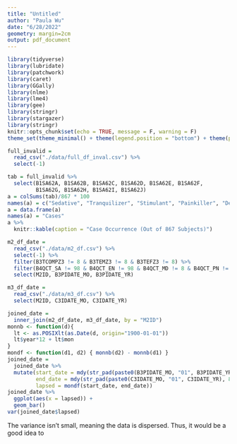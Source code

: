 ```yaml
---
title: "Untitled"
author: "Paula Wu"
date: "6/28/2022"
geometry: margin=2cm
output: pdf_document
---
```


```r
library(tidyverse)
library(lubridate)
library(patchwork)
library(caret)
library(GGally)
library(nlme)
library(lme4)
library(gee)
library(stringr)
library(stargazer)
library(stringr)
knitr::opts_chunk$set(echo = TRUE, message = F, warning = F)
theme_set(theme_minimal() + theme(legend.position = "bottom") + theme(plot.title = element_text(hjust = 0.5)))
```

```r
full_invalid = 
  read_csv("./data/full_df_inval.csv") %>% 
  select(-1)
```
```r
tab = full_invalid %>% 
  select(B1SA62A, B1SA62B, B1SA62C, B1SA62D, B1SA62E, B1SA62F, 
         B1SA62G, B1SA62H, B1SA62I, B1SA62J)
a = colSums(tab)/867 * 100
names(a) = c("Sedative", "Tranquilizer", "Stimulant", "Painkiller", "DepressMed", "Inhalant", "Marijuana", "Cocaine", "LDS", "Heroin")
a = data.frame(a) 
names(a) = "Cases"
a %>% 
  knitr::kable(caption = "Case Occurrence (Out of 867 Subjects)")
```

```r
m2_df_date = 
  read_csv("./data/m2_df.csv") %>% 
  select(-1) %>% 
  filter(B3TCOMPZ3 != 8 & B3TEMZ3 != 8 & B3TEFZ3 != 8) %>% 
  filter(B4QCT_SA != 98 & B4QCT_EN != 98 & B4QCT_MD != 8 & B4QCT_PN != 98 & B4QCT_EA != 98 & B4QCT_PA != 98) %>% 
  select(M2ID, B3PIDATE_MO, B3PIDATE_YR)

m3_df_date = 
  read_csv("./data/m3_df.csv") %>% 
  select(M2ID, C3IDATE_MO, C3IDATE_YR)

joined_date = 
  inner_join(m2_df_date, m3_df_date, by = "M2ID")
monnb <- function(d){ 
  lt <- as.POSIXlt(as.Date(d, origin="1900-01-01"))
  lt$year*12 + lt$mon
} 
mondf <- function(d1, d2) { monnb(d2) - monnb(d1) }
joined_date = 
  joined_date %>% 
  mutate(start_date = mdy(str_pad(paste0(B3PIDATE_MO, "01", B3PIDATE_YR), 8, pad = "0")),
         end_date = mdy(str_pad(paste0(C3IDATE_MO, "01", C3IDATE_YR), 8, pad = "0")),
         lapsed = mondf(start_date, end_date))
joined_date %>% 
  ggplot(aes(x = lapsed)) +
  geom_bar()
var(joined_date$lapsed)
```
The variance isn't small, meaning the data is dispersed. Thus, it would be a good idea to 

